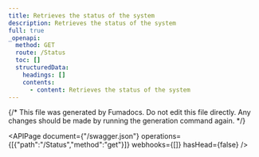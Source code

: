 ```yaml
---
title: Retrieves the status of the system
description: Retrieves the status of the system
full: true
_openapi:
  method: GET
  route: /Status
  toc: []
  structuredData:
    headings: []
    contents:
      - content: Retrieves the status of the system
---
```


{/* This file was generated by Fumadocs.
Do not edit this file directly. Any changes should be made by running the generation command again. */}

<APIPage document={"/swagger.json"} operations={[{"path":"/Status","method":"get"}]} webhooks={[]} hasHead={false} />